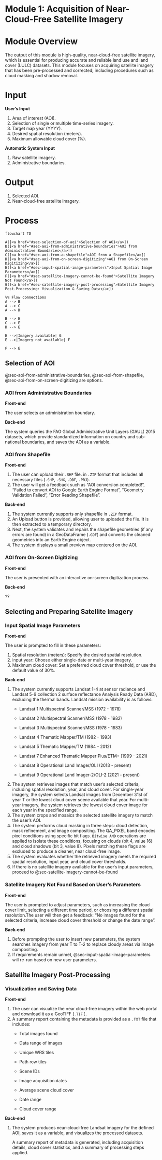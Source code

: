 # Module 1: Acquisition of Near-Cloud-Free Satellite Imagery {#sec-module-1}

# Module Overview {.unnumbered}

The output of this module is high-quality, near-cloud-free satellite imagery, which is essential for producing accurate and reliable land use and land cover (LULC) datasets. This module focuses on acquiring satellite imagery that has been pre-processed and corrected, including procedures such as cloud masking and shadow removal.

# Input {.unnumbered}

**User's Input**

1.  Area of interest (AOI).
2.  Selection of single or multiple time-series imagery.
3.  Target map year (YYYY).
4.  Desired spatial resolution (meters).
5.  Maximum allowable cloud cover (%).

**Automatic System Input**

1.  Raw satellite imagery.
2.  Administrative boundaries.

# Output {.unnumbered}

1.  Selected AOI.
2.  Near-cloud-free satellite imagery.

# Process {.unnumbered}

```mermaid

flowchart TD

A([<a href="#sec-selection-of-aoi">Selection of AOI</a>])
B([<a href="#sec-aoi-from-administrative-boundaries">AOI from Administrative Boundaries</a>])
C([<a href="#sec-aoi-from-a-shapefile">AOI from a Shapefile</a>])
D([<a href="#sec-aoi-from-on-screen-digitizing">AOI from On-Screen Digitizing</a>])
E([<a href="#sec-input-spatial-image-parameters">Input Spatial Image Parameters</a>])
F([<a href="#sec-satellite-imagery-cannot-be-found">Satellite Imagery Not Found</a>])
G([<a href="#sec-satellite-imagery-post-processing">Satellite Imagery Post-Processing: Visualization & Saving Data</a>])

%% Flow connections
A --> B
A --> C
A --> D

B --> E
C --> E
D --> E

E -->|Imagery available| G
E -->|Imagery not available| F

F --> E

```

## Selection of AOI {#sec-selection-of-aoi}

::: callout-note
@sec-aoi-from-administrative-boundaries, @sec-aoi-from-shapefile, @sec-aoi-from-on-screen-digitizing are options.
:::

### AOI from Administrative Boundaries {#sec-aoi-from-administrative-boundaries}

**Front-end**

The user selects an administration boundary.

**Back-end**

The system queries the FAO Global Administrative Unit Layers (GAUL) 2015 datasets, which provide standardized information on country and sub-national boundaries, and saves the AOI as a variable.

### AOI from Shapefile {#sec-aoi-from-shapefile}

**Front-end**

1.  The user can upload their `.SHP` file. in `.ZIP` format that includes all necessary files (`.SHP`, `.SHX`, `.DBF`, `.PRJ`).
2.  The user will get a feedback such as "AOI conversion completed!", "Failed to convert AOI to Google Earth Engine Format", "Geometry Validation Failed", "Error Reading Shapefile".

**Back-end**

1.  The system currently supports only shapefile in `.ZIP` format.
2.  An Upload button is provided, allowing user to uploaded the file. It is then extracted to a temporary directory.
3.  Next, the system validates and repairs the shapefile geometries (if any errors are found) in a GeoDataFrame (`.GDF`) and converts the cleaned geometries into an Earth Engine object.
4.  The system displays a small preview map centered on the AOI.

### AOI from On-Screen Digitizing {#sec-aoi-from-on-screen-digitizing}

**Front-end**

The user is presented with an interactive on-screen digitization process.

**Back-end**

??

## Selecting and Preparing Satellite Imagery

### Input Spatial Image Parameters {#sec-input-spatial-image-parameters}

**Front-end**

The user is prompted to fill in these parameters:

1.  Spatial resolution (meters): Specify the desired spatial resolution.
2.  Input year: Choose either single-date or multi-year imagery.
3.  Maximum cloud cover: Set a preferred cloud cover threshold, or use the default value of 30%.

**Back-end**

1.  The system currently supports Landsat 1-4 at sensor radiance and Landsat 5-9 collection 2 surface reflectance Analysis Ready Data (ARD), excluding the thermal bands. Landsat mission availability is as follows:
    -   Landsat 1 Multispectral Scanner/MSS (1972 - 1978)

    -   Landsat 2 Multispectral Scanner/MSS (1978 - 1982)

    -   Landsat 3 Multispectral Scanner/MSS (1978 - 1983)

    -   Landsat 4 Thematic Mapper/TM (1982 - 1993)

    -   Landsat 5 Thematic Mapper/TM (1984 - 2012)

    -   Landsat 7 Enhanced Thematic Mapper Plus/ETM+ (1999 - 2021)

    -   Landsat 8 Operational Land Imager/OLI (2013 - present)

    -   Landsat 9 Operational Land Imager-2/OLI-2 (2021 - present)
2.  The system retrieves images that match user’s selected criteria, including spatial resolution, year, and cloud cover. For single-year imagery, the system selects Landsat images from December 31st of year T or the lowest cloud cover scene available that year. For multi-year imagery, the system retrieves the lowest cloud cover image for each year in the specified range.
3.  The system crops and mosaics the selected satellite imagery to match the user’s AOI.
4.  The system performs cloud masking in three steps: cloud detection, mask refinement, and image compositing. The QA_PIXEL band encodes pixel conditions using specific bit flags. `Bitwise AND` operations are applied to isolate these conditions, focusing on clouds (bit 4, value 16) and cloud shadows (bit 3, value 8). Pixels matching these flags are excluded to produce a cleaner, near cloud-free image.
5.  The system evaluates whether the retrieved imagery meets the required spatial resolution, input year, and cloud cover thresholds.
6.  If there is no satellite imagery available for the user's input parameters, proceed to @sec-satellite-imagery-cannot-be-found

### Satellite Imagery Not Found Based on User’s Parameters {#sec-satellite-imagery-cannot-be-found}

**Front-end**

The user is prompted to adjust parameters, such as increasing the cloud cover limit, selecting a different time period, or choosing a different spatial resolution.The user will then get a feedback: "No images found for the selected criteria, increase cloud cover threshold or change the date range".

**Back-end**

1.  Before prompting the user to insert new parameters, the system searches imagery from year T to T-2 to replace cloudy areas via image compositing.
2.  If requirements remain unmet, @sec-input-spatial-image-parameters will re-run based on new user parameters.

## Satellite Imagery Post-Processing

### Visualization and Saving Data

**Front-end**

1.  The user can visualize the near cloud-free imagery within the web portal and download it as a GeoTIFF (`.TIF` ).
2.  A summary report containing the metadata is provided as a `.TXT` file that includes:
    -   Total images found

    -   Data range of images

    -   Unique WRS tiles

    -   Path row tiles

    -   Scene IDs

    -   Image acquisition dates

    -   Average scene cloud cover

    -   Date range

    -   Cloud cover range

**Back-end**

1.  The system produces near-cloud-free Landsat imagery for the defined AOI, saves it as a variable, and visualizes the processed datasets.\

    A summary report of metadata is generated, including acquisition details, cloud cover statistics, and a summary of processing steps applied.

